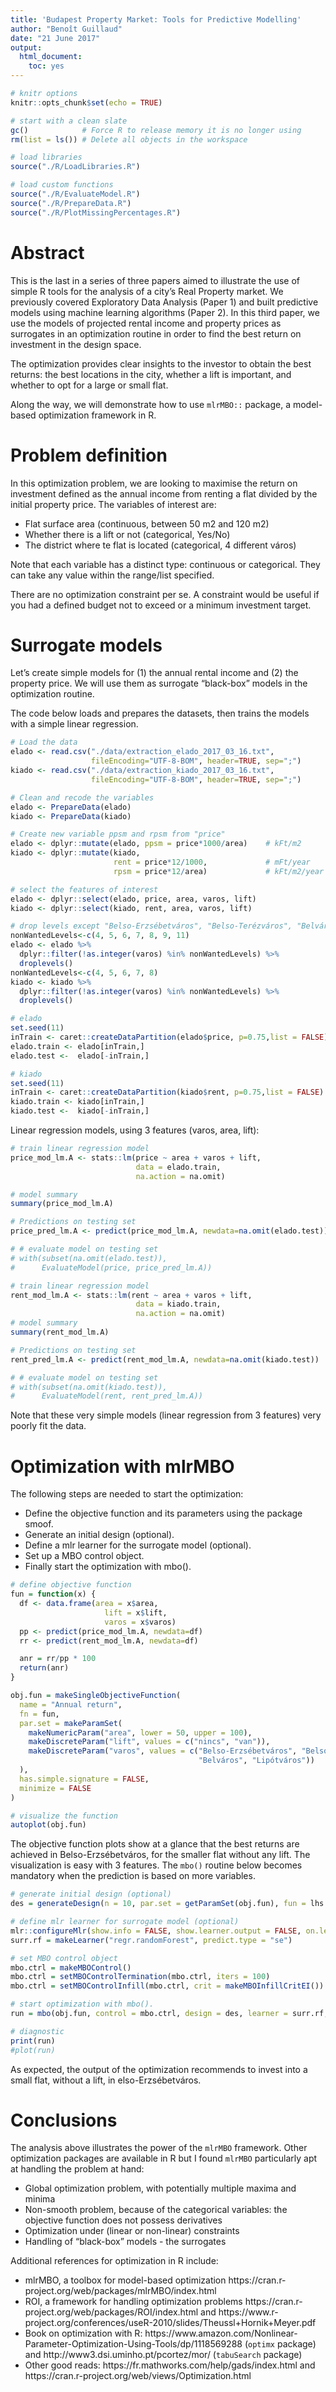 ---
title: 'Budapest Property Market: Tools for Predictive Modelling'
author: "Benoît Guillaud"
date: "21 June 2017"
output:
  html_document:
    toc: yes
---

```{r setup, echo=FALSE, include=FALSE}
# knitr options
knitr::opts_chunk$set(echo = TRUE)

# start with a clean slate
gc()            # Force R to release memory it is no longer using
rm(list = ls()) # Delete all objects in the workspace 

# load libraries
source("./R/LoadLibraries.R")

# load custom functions
source("./R/EvaluateModel.R")
source("./R/PrepareData.R")
source("./R/PlotMissingPercentages.R")
```

# Abstract
This is the last in a series of three papers aimed to illustrate the use of simple R tools for the analysis of a city's Real Property market. We previously covered Exploratory Data Analysis (Paper 1) and built predictive models using machine learning algorithms (Paper 2). In this third paper, we use the models of projected rental income and property prices as surrogates in an optimization routine in order to find the best return on investment in the design space.

The optimization provides clear insights to the investor to obtain the best returns: the best locations in the city, whether a lift is important, and whether to opt for a large or small flat. 

Along the way, we will demonstrate how to use `mlrMBO::` package, a model-based optimization framework in R.

# Problem definition
In this optimization problem, we are looking to maximise the return on investment defined as the annual income from renting a flat divided by the initial property price. The variables of interest are:

* Flat surface area (continuous, between 50 m2 and 120 m2)
* Whether there is a lift or not (categorical, Yes/No)
* The district where te flat is located (categorical, 4 different város)

Note that each variable has a distinct type: continuous or categorical. They can take any value within the range/list specified.

There are no optimization constraint per se. A constraint would be useful if you had a defined budget not to exceed or a minimum investment target.

# Surrogate models
Let's create simple models for (1) the annual rental income and (2) the property price. We will use them as surrogate "black-box" models in the optimization routine.

The code below loads and prepares the datasets, then trains the models with a simple linear regression. 
```{r, echo=FALSE}
# Load the data
elado <- read.csv("./data/extraction_elado_2017_03_16.txt", 
                  fileEncoding="UTF-8-BOM", header=TRUE, sep=";")
kiado <- read.csv("./data/extraction_kiado_2017_03_16.txt", 
                  fileEncoding="UTF-8-BOM", header=TRUE, sep=";")

# Clean and recode the variables
elado <- PrepareData(elado)
kiado <- PrepareData(kiado)

# Create new variable ppsm and rpsm from "price"
elado <- dplyr::mutate(elado, ppsm = price*1000/area)    # kFt/m2
kiado <- dplyr::mutate(kiado, 
                       rent = price*12/1000,             # mFt/year
                       rpsm = price*12/area)             # kFt/m2/year

# select the features of interest
elado <- dplyr::select(elado, price, area, varos, lift)
kiado <- dplyr::select(kiado, rent, area, varos, lift)

# drop levels except "Belso-Erzsébetváros", "Belso-Terézváros", "Belváros", "Lipótváros"
nonWantedLevels<-c(4, 5, 6, 7, 8, 9, 11)
elado <- elado %>%
  dplyr::filter(!as.integer(varos) %in% nonWantedLevels) %>%
  droplevels()
nonWantedLevels<-c(4, 5, 6, 7, 8)
kiado <- kiado %>%
  dplyr::filter(!as.integer(varos) %in% nonWantedLevels) %>%
  droplevels()

```

```{r, echo=FALSE}
# elado
set.seed(11)
inTrain <- caret::createDataPartition(elado$price, p=0.75,list = FALSE)
elado.train <- elado[inTrain,]
elado.test <-  elado[-inTrain,]

# kiado
set.seed(11)
inTrain <- caret::createDataPartition(kiado$rent, p=0.75,list = FALSE)
kiado.train <- kiado[inTrain,]
kiado.test <-  kiado[-inTrain,]
```

Linear regression models, using 3 features (varos, area, lift):
```{r}
# train linear regression model
price_mod_lm.A <- stats::lm(price ~ area + varos + lift,
                            data = elado.train,
                            na.action = na.omit)

# model summary                       
summary(price_mod_lm.A) 

# Predictions on testing set
price_pred_lm.A <- predict(price_mod_lm.A, newdata=na.omit(elado.test))

# # evaluate model on testing set
# with(subset(na.omit(elado.test)), 
#      EvaluateModel(price, price_pred_lm.A))
```

```{r}
# train linear regression model
rent_mod_lm.A <- stats::lm(rent ~ area + varos + lift,
                            data = kiado.train,
                            na.action = na.omit)
# model summary                       
summary(rent_mod_lm.A) 

# Predictions on testing set
rent_pred_lm.A <- predict(rent_mod_lm.A, newdata=na.omit(kiado.test))

# # evaluate model on testing set
# with(subset(na.omit(kiado.test)), 
#      EvaluateModel(rent, rent_pred_lm.A))
```

Note that these very simple models (linear regression from 3 features) very poorly fit the data.

# Optimization with mlrMBO
The following steps are needed to start the optimization:

* Define the objective function and its parameters using the package smoof.
* Generate an initial design (optional).
* Define a mlr learner for the surrogate model (optional).
* Set up a MBO control object.
* Finally start the optimization with mbo().


```{r}
# define objective function
fun = function(x) {
  df <- data.frame(area = x$area,
                     lift = x$lift,
                     varos = x$varos)
  pp <- predict(price_mod_lm.A, newdata=df)
  rr <- predict(rent_mod_lm.A, newdata=df)

  anr = rr/pp * 100
  return(anr)
}

obj.fun = makeSingleObjectiveFunction(
  name = "Annual return",
  fn = fun,
  par.set = makeParamSet(
    makeNumericParam("area", lower = 50, upper = 100),
    makeDiscreteParam("lift", values = c("nincs", "van")),
    makeDiscreteParam("varos", values = c("Belso-Erzsébetváros", "Belso-Terézváros",
                                          "Belváros", "Lipótváros"))
  ),
  has.simple.signature = FALSE,
  minimize = FALSE
)

# visualize the function
autoplot(obj.fun)

```


The objective function plots show at a glance that the best returns are achieved in Belso-Erzsébetváros, for the smaller flat without any lift. The visualization is easy with 3 features. The `mbo()` routine below becomes mandatory when the prediction is based on more variables.


```{r, echo=TRUE, results="hide", message=FALSE}
# generate initial design (optional)
des = generateDesign(n = 10, par.set = getParamSet(obj.fun), fun = lhs::randomLHS)

# define mlr learner for surrogate model (optional)
mlr::configureMlr(show.info = FALSE, show.learner.output = FALSE, on.learner.warning = "quiet")
surr.rf = makeLearner("regr.randomForest", predict.type = "se")

# set MBO control object
mbo.ctrl = makeMBOControl()
mbo.ctrl = setMBOControlTermination(mbo.ctrl, iters = 100)
mbo.ctrl = setMBOControlInfill(mbo.ctrl, crit = makeMBOInfillCritEI())

# start optimization with mbo().
run = mbo(obj.fun, control = mbo.ctrl, design = des, learner = surr.rf,  show.info = TRUE)

```

```{r}
# diagnostic
print(run)
#plot(run)
```
As expected, the output of the optimization recommends to invest into a small flat, without a lift, in elso-Erzsébetváros.


# Conclusions
The analysis above illustrates the power of the `mlrMBO` framework. Other optimization packages are available in R but I found `mlrMBO` particularly apt at handling the problem at hand:

* Global optimization problem, with potentially multiple maxima and minima
* Non-smooth problem, because of the categorical variables: the objective function does not possess derivatives
* Optimization under (linear or non-linear) constraints
* Handling of "black-box" models - the surrogates


Additional references for optimization in R include:

* mlrMBO, a toolbox for model-based optimization https://cran.r-project.org/web/packages/mlrMBO/index.html
* ROI, a framework for handling optimization problems https://cran.r-project.org/web/packages/ROI/index.html and https://www.r-project.org/conferences/useR-2010/slides/Theussl+Hornik+Meyer.pdf
* Book on optimization with R: https://www.amazon.com/Nonlinear-Parameter-Optimization-Using-Tools/dp/1118569288 (`optimx` package) and http://www3.dsi.uminho.pt/pcortez/mor/ (`tabuSearch` package)
* Other good reads: https://fr.mathworks.com/help/gads/index.html and https://cran.r-project.org/web/views/Optimization.html

